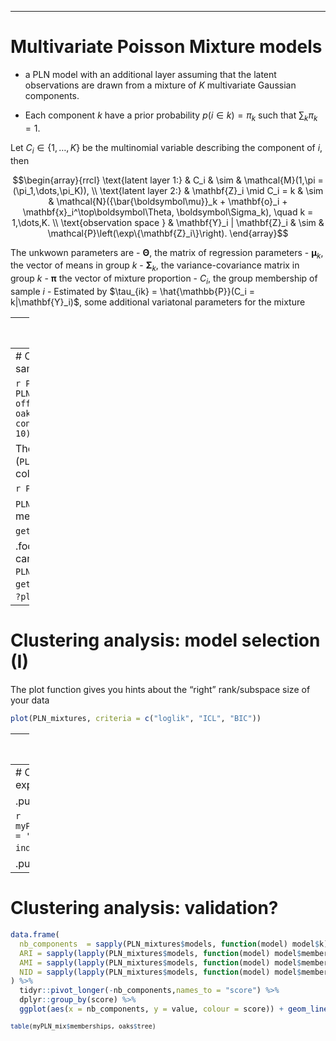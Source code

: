 
---

# Multivariate Poisson Mixture models

  - a PLN model with an additional layer assuming that the latent observations are drawn from a mixture of $K$ multivariate Gaussian components. 
  
  - Each component $k$ have a prior probability $p(i \in k) = \pi_k$ such that $\sum_k \pi_k = 1$. 
  
  Let $C_i\in \{1,\dots,K\}$  be the multinomial variable describing the component of $i$, then
  
$$\begin{array}{rrcl}
    \text{latent layer 1:} & C_i & \sim & \mathcal{M}(1,\pi = (\pi_1,\dots,\pi_K)), \\
    \text{latent layer 2:} &   \mathbf{Z}_i \mid C_i =  k & \sim & 
    \mathcal{N}({\bar{\boldsymbol\mu}}_k + \mathbf{o}_i + \mathbf{x}_i^\top\boldsymbol\Theta, \boldsymbol\Sigma_k),  \quad k = 1,\dots,K. \\
  \text{observation space } &  \mathbf{Y}_i | \mathbf{Z}_i & \sim & \mathcal{P}\left(\exp\{\mathbf{Z}_i\}\right).
    \end{array}$$

The unkwown parameters are 
- $\boldsymbol\Theta$, the matrix of regression parameters
- ${\boldsymbol\mu}_k$, the vector of means in group $k$
- ${\boldsymbol\Sigma}_k$, the variance-covariance matrix in group $k$
- ${\boldsymbol\pi}$ the vector of mixture proportion
- $C_i$, the group membership of sample $i$
  - Estimated by $\tau_{ik} = \hat{\mathbb{P}}(C_i = k|\mathbf{Y}_i)$, some additional variatonal parameters for the mixture

---
# PLN mixture: additional details

## Parametrization of the covariance matrices

When $p$ is large, general forms of ${\boldsymbol\Sigma}^{(k)}$ lead to a prohibitive number of parameters

$\rightsquigarrow$ We include constrained parametrizations of the covariance matrices to reduce the computational burden and avoid over-fitting:

$$\begin{array}{rrcll}
    \text{no restriction:} & \boldsymbol\Sigma_k & = & \text{symmetric} & \text{($ K p (p+1)/2$ parameters),} \\
    \text{diagonal covariances:} & \boldsymbol\Sigma_k & = &\mathrm{diag}({d}_k) & \text{($2 K p$ parameters),} \\
    \text{spherical covariances:} & \boldsymbol\Sigma_k & = &  \sigma_k^2 {I} & \text{($K (p + 1)$ parameters).} \\
\end{array}$$

## Features

- **Optimization**: _"Similar"_ variational framework
  - Weighted sum of PLN fits with .important[weights given by the posterior probabilities] $\tau_{ik}$
- **Model selection**: variational BIC/ICL, need restart and smoothing
  - $\tilde{\text{BIC}}_K = J(\theta, K) - \frac12 \log(n) \mathrm{\#param}$
  - $\tilde{\text{ICL}}_K = \tilde{\text{BIC}}_K - \mathcal{H}_{\mathcal{N}}(K) - \mathcal{H}_{\mathcal{M}}(K)$ (two layers)

---
# Clustering of the oaks samples

```r
PLN_mixtures <- 
  PLNmixture(Abundance ~ 1 + offset(log(Offset)), data = oaks,
             clusters = 1:5, control_main = list(cores = 10))
```

The ouput is of class (`PLNmixturefamily`). It a collection of `R` objects:

```r
PLN_mixtures
```

`PLNmixturesfamily` has three methods: `plot`, `getModel`, `getBestModel`<sup>1</sup> 

.footnote[[1] Additional help can be found with `?PLNmixturefamily`, `?getBestModel.PLNmixturefamily`, `?plot.PLNmixturefamily`]


---
# Clustering analysis: model selection (I)

The plot function gives you hints about the "right" rank/subspace size of your data

```r
plot(PLN_mixtures, criteria = c("loglik", "ICL", "BIC"))
```

---
# Clustering analysis: model selection (II)

To extract a particular model from the collection, use `getBestModel`:

```r
myPLN_mix <- getBestModel(PLN_mixtures, "BIC")
```

The extracted object has class `PLNmixturefit`. It contains various information plus $K$ components with class `PLNfit`.

<small>
```r
myPLN_mix
```

```r
myPLN_mix$components[[1]]
```
</small>

---
# Clustering analysis: model exploration and vizualisation

.pull-left[
```r
myPLN_mix$plot_clustering_pca()
```

```r
myPLN_mix$plot_clustering_pca(main = 'clustering memberships in individual factor map')
```
]

.pull-right[
```r
myPLN_mix$plot_clustering_data()
```
]

---
# Clustering analysis: validation?

```r
data.frame(
  nb_components  = sapply(PLN_mixtures$models, function(model) model$k),
  ARI = sapply(lapply(PLN_mixtures$models, function(model) model$memberships), aricode::ARI, oaks$tree),
  AMI = sapply(lapply(PLN_mixtures$models, function(model) model$memberships), aricode::AMI, oaks$tree),
  NID = sapply(lapply(PLN_mixtures$models, function(model) model$memberships), aricode::NID, oaks$tree)
) %>%
  tidyr::pivot_longer(-nb_components,names_to = "score") %>%
  dplyr::group_by(score) %>%
  ggplot(aes(x = nb_components, y = value, colour = score)) + geom_line() + theme_bw() + labs(y = "clustering similarity", x = "number of components")
```

<small>
```r
table(myPLN_mix$memberships, oaks$tree)
```
</small>

